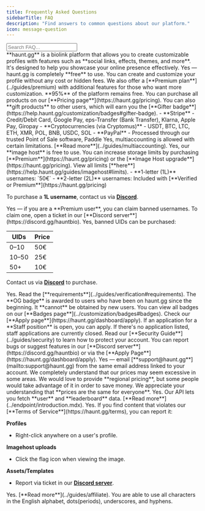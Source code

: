 ```yaml
---
title: Frequently Asked Questions
sidebarTitle: FAQ
description: "Find answers to common questions about our platform."
icon: message-question
---
```


<div id="faq-search-container">
  <input 
    type="text" 
    id="faq-search" 
    placeholder="Search FAQ..." 
  />
</div>

<AccordionGroup>
<Accordion title="What is haunt.gg?">
**haunt.gg** is a biolink platform that allows you to create customizable profiles with features such as **social links, effects, themes, and more**.  
It's designed to help you showcase your online presence effectively.
</Accordion>

<Accordion title="Is haunt.gg free?">
Yes — haunt.gg is completely **free** to use. You can create and customize your profile without any cost or hidden fees.  
We also offer a [**Premium plan**](../guides/premium) with additional features for those who want more customization. **95%** of the platform remains free.
</Accordion>

<Accordion title="Where can I buy Premium or other products?">
You can purchase all products on our [**Pricing page**](https://haunt.gg/pricing).  
You can also **gift products** to other users, which will earn you the [**Gifter badge**](https://help.haunt.gg/customization/badges#gifter-badge).
</Accordion>

<Accordion title="Which payment methods are accepted?">
- **Stripe**  
  - Credit/Debit Card, Google Pay, eps-Transfer (Bank Transfer), Klarna, Apple Pay, Giropay  
- **Cryptocurrencies (via Cryptomus)**  
  - USDT, BTC, LTC, ETH, XMR, POL, BNB, USDC, SOL  
- **PayPal**  
  - Processed through our trusted Point of Sale software, Paddle
</Accordion>

<Accordion title="Is multiaccounting allowed?">
Yes, multiaccounting is allowed with certain limitations. [**Read more**](../guides/multiaccounting).
</Accordion>

<Accordion title="Is imagehost free?">
Yes, our **image host** is free to use.  
You can increase storage limits by purchasing [**Premium**](https://haunt.gg/pricing) or the [**Image Host upgrade**](https://haunt.gg/pricing).  
View all limits [**here**](https://help.haunt.gg/guides/imagehost#limits).
</Accordion>

<Accordion title="How to get 1 or 2 Letter usernames?">
- **1-letter (1L)** usernames: `50€`  
- **2-letter (2L)** usernames: Included with [**Verified or Premium**](https://haunt.gg/pricing)  

To purchase a **1L username**, contact us via [**Discord**](https://discord.gg/hauntbio).
</Accordion>

<Accordion title="Can I claim banned usernames?">
Yes — if you are a **Premium user**, you can claim banned usernames.  
To claim one, open a ticket in our [**Discord server**](https://discord.gg/hauntbio).
</Accordion>

<Accordion title="Can I buy banned UIDs?">
Yes, banned UIDs can be purchased:  

| UIDs   | Price |
| ------ | ----- |
| 0–10   | 50€   |
| 10–50  | 25€   |
| 50+    | 10€   |

Contact us via [**Discord**](https://discord.gg/hauntbio) to purchase.
</Accordion>

<Accordion title="Can I apply for verified badge?">
Yes. Read the [**requirements**](../guides/verification#requirements).
</Accordion>

<Accordion title="How to get the OG badge?">
The **OG badge** is awarded to users who have been on haunt.gg since the beginning.  
It **cannot** be obtained by new users.
</Accordion>

<Accordion title="What badges are on haunt.gg?">
You can view all badges on our [**Badges page**](../customization/badges#badges).
</Accordion>

<Accordion title="Can I apply for staff?">
Check our [**Apply page**](https://haunt.gg/dashboard/apply).  
If an application for a **Staff position** is open, you can apply.  
If there's no application listed, staff applications are currently closed.
</Accordion>

<Accordion title="How can I secure my haunt.gg account?">
Read our [**Security Guide**](../guides/security) to learn how to protect your account.
</Accordion>

<Accordion title="How can I report bugs or suggest features?">
You can report bugs or suggest features in our [**Discord server**](https://discord.gg/hauntbio) or via the [**Apply Page**](https://haunt.gg/dashboard/apply).
</Accordion>

<Accordion title="Can I request deletion of my data?">
Yes — email [**support@haunt.gg**](mailto:support@haunt.gg) from the same email address linked to your account.
</Accordion>

<Accordion title="Do you offer regional pricing?">
We completely understand that our prices may seem excessive in some areas.  
We would love to provide **regional pricing**, but some people would take advantage of it in order to save money.  
We appreciate your understanding that **prices are the same for everyone**.
</Accordion>

<Accordion title="Does haunt.gg have an API?">
Yes. Our API lets you fetch **user** and **leaderboard** data. [**Read more**](../endpoint/introduction.mdx).
</Accordion>

<Accordion title="Can I report content on haunt.gg?">
Yes. If you find content that violates our [**Terms of Service**](https://haunt.gg/terms), you can report it:  

**Profiles**  
- Right-click anywhere on a user's profile.  

**Imagehost uploads**  
- Click the flag icon when viewing the image.  

**Assets/Templates**  
- Report via ticket in our [**Discord server**](https://discord.gg/hauntbio).
</Accordion>

<Accordion title="Do you have an affiliate program?">
Yes. [**Read more**](../guides/affiliate).
</Accordion>

<Accordion title="What characters are allowed in my username?">
You are able to use all characters in the English alphabet, dots(periods), underscores, and hyphens.
</Accordion>
</AccordionGroup>

<script dangerouslySetInnerHTML={{
  __html: `
    (function() {
      let clickedAccordion = null;
      
      // Accordion functionality
      document.addEventListener('click', function(e) {
        const summary = e.target.closest('summary');
        if (summary) {
          clickedAccordion = summary.parentElement;
          
          // Wait for the accordion state to settle
          setTimeout(() => {
            const allAccordions = document.querySelectorAll('details');
            
            allAccordions.forEach(accordion => {
              if (accordion !== clickedAccordion && accordion.hasAttribute('open')) {
                accordion.removeAttribute('open');
              }
            });
            
            clickedAccordion = null;
          }, 100);
        }
      });

      // Search functionality
      document.addEventListener('DOMContentLoaded', function() {
        const searchInput = document.getElementById('faq-search');
        const accordions = document.querySelectorAll('details, [data-accordion]');
        
        if (!searchInput) return;
        
        // Search through FAQ items
        searchInput.addEventListener('input', function() {
          const searchTerm = this.value.toLowerCase().trim();
          
          accordions.forEach(accordion => {
            const summary = accordion.querySelector('summary');
            const contentDiv = accordion.querySelector('div, .accordion-content');
            
            if (!summary) return;
            
            const title = summary.textContent.toLowerCase();
            const content = contentDiv ? contentDiv.textContent.toLowerCase() : '';
            
            if (searchTerm === '' || title.includes(searchTerm) || content.includes(searchTerm)) {
              accordion.style.display = 'block';
              
              // Highlight matching text if search term exists
              if (searchTerm !== '') {
                highlightText(accordion, searchTerm);
              } else {
                removeHighlights(accordion);
              }
            } else {
              accordion.style.display = 'none';
              accordion.removeAttribute('open');
            }
          });
          
          // Show "No results" message if no accordions are visible
          updateNoResultsMessage(searchTerm);
        });
        
        function highlightText(accordion, searchTerm) {
          const summary = accordion.querySelector('summary');
          const content = accordion.querySelector('div');
          
          [summary, content].forEach(element => {
            const walker = document.createTreeWalker(
              element,
              NodeFilter.SHOW_TEXT,
              null,
              false
            );
            
            const textNodes = [];
            let node;
            while (node = walker.nextNode()) {
              textNodes.push(node);
            }
            
            textNodes.forEach(textNode => {
              const text = textNode.textContent;
const regex = new RegExp(
  '(' + searchTerm.replace(/[\.\*\+\?\^\$\{\}\(\)\|\[\]\\]/g, '\\$&') + ')',
  'gi'
);

              
              if (regex.test(text)) {
                const highlightedText = text.replace(regex, '<mark class="faq-search-highlight">$1</mark>');
                const span = document.createElement('span');
                span.innerHTML = highlightedText;
                textNode.parentNode.replaceChild(span, textNode);
              }
            });
          });
        }
        
        function removeHighlights(accordion) {
          const marks = accordion.querySelectorAll('mark');
          marks.forEach(mark => {
            const parent = mark.parentNode;
            parent.replaceChild(document.createTextNode(mark.textContent), mark);
            parent.normalize();
          });
        }
        
        function updateNoResultsMessage(searchTerm) {
          let noResultsMsg = document.getElementById('no-results-message');
          const visibleAccordions = Array.from(accordions).filter(acc => acc.style.display !== 'none');
          
          if (searchTerm !== '' && visibleAccordions.length === 0) {
            if (!noResultsMsg) {
              noResultsMsg = document.createElement('div');
              noResultsMsg.id = 'no-results-message';
              noResultsMsg.innerHTML = '🔍 No FAQ items found matching your search.';
              const accordionGroup = document.querySelector('AccordionGroup') || document.querySelector('[data-accordion-group]') || searchInput.parentNode.parentNode;
              if (accordionGroup && accordionGroup.parentNode) {
                accordionGroup.parentNode.appendChild(noResultsMsg);
              }
            }
            noResultsMsg.style.display = 'block';
          } else if (noResultsMsg) {
            noResultsMsg.style.display = 'none';
          }
        }
      });
    })();
  `
}} />

<Tip>
Feel free to [**contribute to this documentation**](https://github.com/curet-dev/docs) if you think an important question is missing.
</Tip>
